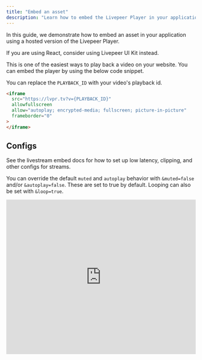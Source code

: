 ```yaml
---
title: "Embed an asset"
description: "Learn how to embed the Livepeer Player in your application."
---
```


In this guide, we demonstrate how to embed an asset in your application using a
hosted version of the Livepeer Player.

<Warning>
  If you are using React, consider using Livepeer UI Kit instead.
</Warning>

This is one of the easiest ways to play back a video on your website. You can
embed the player by using the below code snippet.

You can replace the `PLAYBACK_ID` with your video's playback id.

```html
<iframe
  src="https://lvpr.tv?v={PLAYBACK_ID}"
  allowfullscreen
  allow="autoplay; encrypted-media; fullscreen; picture-in-picture"
  frameborder="0"
>
</iframe>
```

## Configs

See the livestream embed docs for how to set up low latency, clipping, and other
configs for streams.

You can override the default `muted` and `autoplay` behavior with `&muted=false`
and/or `&autoplay=false`. These are set to true by default. Looping can also be
set with `&loop=true`.

<iframe
  src="https://lvpr.tv/?v=f5eese9wwl88k4g8"
  frameborder="0"
  width="100%"
  height="410"
  webkitallowfullscreen
  mozallowfullscreen
  allowfullscreen
/>
